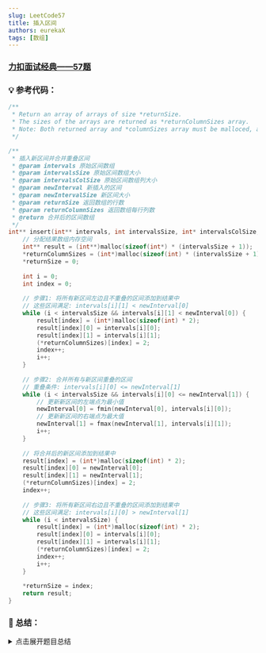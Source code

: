 ```yaml
---
slug: LeetCode57
title: 插入区间
authors: eurekaX
tags: [数组]
---
```



### <B2>[力扣面试经典——57题](https://leetcode.cn/problems/insert-interval/description/?envType=study-plan-v2&envId=top-interview-150 "力扣")</B2>

<!-- truncate -->


### 💡 参考代码：

```c
/**
 * Return an array of arrays of size *returnSize.
 * The sizes of the arrays are returned as *returnColumnSizes array.
 * Note: Both returned array and *columnSizes array must be malloced, assume caller calls free().
 */

/**
 * 插入新区间并合并重叠区间
 * @param intervals 原始区间数组
 * @param intervalsSize 原始区间数组大小
 * @param intervalsColSize 原始区间数组列大小
 * @param newInterval 新插入的区间
 * @param newIntervalSize 新区间大小
 * @param returnSize 返回数组的行数
 * @param returnColumnSizes 返回数组每行列数
 * @return 合并后的区间数组
 */
int** insert(int** intervals, int intervalsSize, int* intervalsColSize, int* newInterval, int newIntervalSize, int* returnSize, int** returnColumnSizes) {
    // 分配结果数组内存空间
    int** result = (int**)malloc(sizeof(int*) * (intervalsSize + 1));
    *returnColumnSizes = (int*)malloc(sizeof(int) * (intervalsSize + 1));
    *returnSize = 0;
    
    int i = 0;
    int index = 0;
    
    // 步骤1: 将所有新区间左边且不重叠的区间添加到结果中
    // 这些区间满足: intervals[i][1] < newInterval[0]
    while (i < intervalsSize && intervals[i][1] < newInterval[0]) {
        result[index] = (int*)malloc(sizeof(int) * 2);
        result[index][0] = intervals[i][0];
        result[index][1] = intervals[i][1];
        (*returnColumnSizes)[index] = 2;
        index++;
        i++;
    }
    
    // 步骤2: 合并所有与新区间重叠的区间
    // 重叠条件: intervals[i][0] <= newInterval[1]
    while (i < intervalsSize && intervals[i][0] <= newInterval[1]) {
        // 更新新区间的左端点为最小值
        newInterval[0] = fmin(newInterval[0], intervals[i][0]);
        // 更新新区间的右端点为最大值
        newInterval[1] = fmax(newInterval[1], intervals[i][1]);
        i++;
    }
    
    // 将合并后的新区间添加到结果中
    result[index] = (int*)malloc(sizeof(int) * 2);
    result[index][0] = newInterval[0];
    result[index][1] = newInterval[1];
    (*returnColumnSizes)[index] = 2;
    index++;
    
    // 步骤3: 将所有新区间右边且不重叠的区间添加到结果中
    // 这些区间满足: intervals[i][0] > newInterval[1]
    while (i < intervalsSize) {
        result[index] = (int*)malloc(sizeof(int) * 2);
        result[index][0] = intervals[i][0];
        result[index][1] = intervals[i][1];
        (*returnColumnSizes)[index] = 2;
        index++;
        i++;
    }
    
    *returnSize = index;
    return result;
}
```

### 📖 总结：

<details>
<summary>点击展开题目总结</summary>
# 🤔 插入区间

---

## 1️⃣ 题目核心信息

🎯 **功能描述**：在已排序且无重叠的区间列表中插入新区间，并保持区间有序且无重叠（必要时合并区间）

📥 **输入输出**：
- **输入**：
  - `intervals`: 原始区间数组，按起始端点升序排列且无重叠
  - `newInterval`: 需要插入的新区间
- **输出**：插入并合并后的新区间数组

---

## 2️⃣ 实现原理

💡 **核心思路**：将区间分为三部分处理——左侧不重叠、中间重叠需要合并、右侧不重叠

📋 **实现步骤**：
1. 遍历并添加所有在新区间左侧且不重叠的区间
2. 合并所有与新区间重叠的区间，更新新区间的边界
3. 添加所有在新区间右侧且不重叠的区间
4. 返回合并后的结果数组

---

## 3️⃣ 关键点解析

### 🎯 代码技巧
- 利用区间已排序的特性，通过一次遍历完成处理
- 通过比较区间端点判断重叠关系：`intervals[i][1] < newInterval[0]`表示不重叠，`intervals[i][0] <= newInterval[1]`表示重叠
- 使用`fmin`和`fmax`函数优雅地更新合并区间的边界

## 4️⃣ 使用场景

### ✅ 适用情况：
- 区间调度问题
- 时间段合并处理
- 资源分配优化

### ⚠️ 前提条件：
- 原始区间数组已按起始端点升序排列
- 区间无重叠

## 5️⃣ 复杂度分析

- ⏱️ 时间复杂度：O(n)，其中n是原始区间数组的长度，只需要遍历一次数组
- 💾 空间复杂度：O(n)，用于存储结果数组

## 6️⃣ 注意事项

### 🚩 边界情况：
- 空区间数组
- 新区间插入在最前面
- 新区间插入在最后面

### 💥 易错点：
- 重叠区间的判断条件容易出错
- 忘记处理剩余的区间
- 内存分配错误导致的访问越界

## 7️⃣ 补充说明

**示例**: `intervals = [[1,2],[3,5],[6,7],[8,10],[12,16]]`, `newInterval = [4,8]`

#### 1. 初始化：
- `result`数组用于存储结果
- `i = 0`（遍历原始数组的指针）
- `index = 0`（结果数组的索引）

#### 2. 步骤1 - 处理左侧不重叠区间：
- 检查`intervals[0] = [1,2]`：因为`2 < 4`（`intervals[0][1] < newInterval[0]`），所以不重叠
- 将`[1,2]`添加到`result[0]`
- `i = 1`, `index = 1`

#### 3. 步骤2 - 合并重叠区间：
- 检查`intervals[1] = [3,5]`：因为`3 <= 8`（`intervals[1][0] <= newInterval[1]`），所以重叠
  - 更新`newInterval[0] = min(4, 3) = 3`
  - 更新`newInterval[1] = max(8, 5) = 8`
  - `i = 2`
- 检查`intervals[2] = [6,7]`：因为`6 <= 8`（`intervals[2][0] <= newInterval[1]`），所以重叠
  - `newInterval[0] = min(3, 6) = 3`
  - `newInterval[1] = max(8, 7) = 8`
  - `i = 3`
- 检查`intervals[3] = [8,10]`：因为`8 <= 8`（`intervals[3][0] <= newInterval[1]`），所以重叠
  - `newInterval[0] = min(3, 8) = 3`
  - `newInterval[1] = max(8, 10) = 10`
  - `i = 4`
- 检查`intervals[4] = [12,16]`：因为`12 > 10`（不满足`intervals[4][0] <= newInterval[1]`），跳出循环
- 将合并后的区间`[3,10]`添加到`result[1]`
- `index = 2`

#### 4. 步骤3 - 处理右侧不重叠区间：
- `intervals[4] = [12,16]`：因为`12 > 10`（`intervals[4][0] > newInterval[1]`），不重叠
- 将`[12,16]`添加到`result[2]`
- `i = 5`, `index = 3`

#### 5. 最终结果：
- `result = [[1,2],[3,10],[12,16]]`
- `returnSize = 3`
</details>
